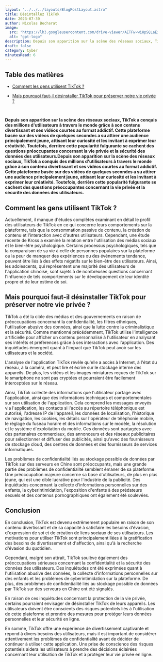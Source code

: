 ```yaml
---
layout: "../../../layouts/BlogPostLayout.astro"
title: Désintallez TikTok
date: 2023-07-30
author: Nicolas Becharat
image:
  src: "https://lh3.googleusercontent.com/drive-viewer/AITFw-wiHpSQLaEiRshC1iZEFqAFn9yUIlh8RnATGJrQuIKbXpTxSUVP8f3LFhD5WindTqR2clQ1yk9vhRfAt4Z-yJ15QlrHRQ=s2560"
  alt: "gpt-logo"
description: Depuis son apparition sur la scène des réseaux sociaux, TikTok a conquis des millions d'utilisateurs à travers le monde grâce à son contenu divertissant et ses vidéos courtes au format addictif. Cette plateforme basée sur des vidéos de quelques secondes a su attirer une audience principalement jeune, attisant leur curiosité et les invitant à exprimer leur créativité. Toutefois, derrière cette popularité fulgurante se cachent des questions préoccupantes concernant la vie privée et la sécurité des données des utilisateurs.
draft: false
category: Cyber
minutesRead: 6
---
```


## Table des matières

* [Comment les gens utilisent TikTok ?](#comment-les-gens-utilisent-tiktok)

* [Mais pourquoi faut-il désinstaller TikTok pour préserver notre vie privée ?](#mais-pourquoi-faut-il-désinstaller-tiktok-pour-préserver-notre-vie-privée)


<br/>

**Depuis son apparition sur la scène des réseaux sociaux, TikTok a conquis des millions d'utilisateurs à travers le monde grâce à son contenu divertissant et ses vidéos courtes au format addictif. Cette plateforme basée sur des vidéos de quelques secondes a su attirer une audience principalement jeune, attisant leur curiosité et les invitant à exprimer leur créativité. Toutefois, derrière cette popularité fulgurante se cachent des questions préoccupantes concernant la vie privée et la sécurité des données des utilisateurs.Depuis son apparition sur la scène des réseaux sociaux, TikTok a conquis des millions d'utilisateurs à travers le monde grâce à son contenu divertissant et ses vidéos courtes au format addictif. Cette plateforme basée sur des vidéos de quelques secondes a su attirer une audience principalement jeune, attisant leur curiosité et les invitant à exprimer leur créativité. Toutefois, derrière cette popularité fulgurante se cachent des questions préoccupantes concernant la vie privée et la sécurité des données des utilisateurs.**


## Comment les gens utilisent TikTok ?

Actuellement, il manque d'études complètes examinant en détail le profil des utilisateurs de TikTok en ce qui concerne leurs comportements sur la plateforme, tels que la consommation passive de contenu, la création de contenu et l'interaction avec d'autres utilisateurs. Cependant, une étude récente de Kross a examiné la relation entre l'utilisation des médias sociaux et le bien-être psychologique. Certains processus psychologiques, tels que la comparaison de sa vie à celle de personnes populaires sur la plateforme ou la peur de manquer des expériences ou des événements tendance, peuvent être liés à des effets négatifs sur le bien-être des utilisateurs. Ainsi, les adolescents, qui représentent une majorité des utilisateurs de l'application chinoise, sont sujets à de nombreuses questions concernant l'influence de tels comportements sur le développement de leur identité propre et de leur estime de soi.


## Mais pourquoi faut-il désinstaller TikTok pour préserver notre vie privée ?

TikTok a été la cible des médias et des gouvernements en raison de préoccupations concernant la confidentialité, les filtres ethniques, l'utilisation abusive des données, ainsi que la lutte contre la criminalistique et la sécurité. Comme mentionné précédemment, TikTok utilise l'intelligence artificielle pour afficher un contenu personnalisé à l'utilisateur en analysant ses intérêts et préférences grâce à ses interactions avec l'application. Des inquiétudes émergent quant à l'impact que TikTok peut avoir sur les utilisateurs et la société.
 
L'analyse de l'application TikTok révèle qu'elle a accès à Internet, à l'état du réseau, à la caméra, et peut lire et écrire sur le stockage interne des appareils. De plus, les vidéos et les images miniatures reçues de TikTok sur le smartphone ne sont pas cryptées et pourraient être facilement interceptées sur le réseau.

 
Ainsi, TikTok collecte des informations que l'utilisateur partage avec l'application, ainsi que des informations techniques et comportementales sur son utilisation de l'application. Cela comprend les messages envoyés via l'application, les contacts si l'accès au répertoire téléphonique est autorisé, l'adresse IP de l'appareil, les données de localisation, l'historique de navigation, les cookies, les détails sur l'opérateur de téléphonie mobile, le réglage du fuseau horaire et des informations sur le modèle, la résolution et le système d'exploitation du mobile. Ces données sont partagées avec des partenaires commerciaux, des annonceurs et des réseaux publicitaires pour sélectionner et diffuser des publicités, ainsi qu'avec des fournisseurs de stockage cloud, des centres de données et des fournisseurs de services informatiques.

Les problèmes de confidentialité liés au stockage possible de données par TikTok sur des serveurs en Chine sont préoccupants, mais une grande partie des problèmes de confidentialité semblent émaner de sa plateforme. Une préoccupation majeure concerne sa base d'utilisateurs, de plus en plus jeune, qui est une cible lucrative pour l'industrie de la publicité. Des inquiétudes concernant la collecte d'informations personnelles sur des enfants, la cyberintimidation, l'exposition d'enfants à des prédateurs sexuels et des contenus pornographiques ont également été soulevées.

## Conclusion
En conclusion, TikTok est devenu extrêmement populaire en raison de son contenu divertissant et de sa capacité à satisfaire les besoins d'évasion, d'expression de soi et de création de liens sociaux de ses utilisateurs. Les motivations pour utiliser TikTok sont principalement liées à la gratification des besoins de divertissement et d'affection, ainsi qu'à la recherche d'évasion du quotidien.

Cependant, malgré son attrait, TikTok soulève également des préoccupations sérieuses concernant la confidentialité et la sécurité des données des utilisateurs. Des inquiétudes ont été exprimées quant à l'utilisation abusive des données, la collecte d'informations personnelles sur des enfants et les problèmes de cyberintimidation sur la plateforme. De plus, des problèmes de confidentialité liés au stockage possible de données par TikTok sur des serveurs en Chine ont été signalés.

En raison de ces inquiétudes concernant la protection de la vie privée, certains pourraient envisager de désinstaller TikTok de leurs appareils. Les utilisateurs doivent être conscients des risques potentiels liés à l'utilisation de cette plateforme et prendre des mesures pour protéger leurs données personnelles et leur sécurité en ligne.

En somme, TikTok offre une expérience de divertissement captivante et répond à divers besoins des utilisateurs, mais il est important de considérer attentivement les problèmes de confidentialité avant de décider de continuer à utiliser cette application. Une prise de conscience des risques potentiels aidera les utilisateurs à prendre des décisions éclairées concernant leur utilisation de TikTok et à protéger leur vie privée en ligne.
